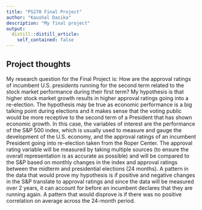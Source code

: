 ```yaml
---
title: "PS270 Final Project"
author: "Kaushal Dasika"
description: "My final project"
output:
  distill::distill_article:
    self_contained: false
---
```




## Project thoughts

My research question for the Final Project is: How are the approval ratings of incumbent U.S. presidents running for the second term related to the stock market performance during their first term? My hypothesis is that higher stock market growth results in higher approval ratings going into a re-election. The hypothesis may be true as economic performance is a big talking point during elections and it makes sense that the voting public would be more receptive to the second term of a President that has shown economic growth. In this case, the variables of interest are the performance of the S&P 500 index, which is usually used to measure and gauge the development of the U.S. economy, and the approval ratings of an incumbent President going into re-election taken from the Roper Center. The approval rating variable will be measured by taking multiple sources (to ensure the overall representation is as accurate as possible) and will be compared to the S&P based on monthly changes in the index and approval ratings between the midterm and presidential elections (24 months). A pattern in the data that would prove my hypothesis is if positive and negative changes in the S&P translate to approval ratings and since the data will be measured over 2 years, it can account for before an incumbent declares that they are running again. A pattern that would disprove is if there was no positive correlation on average across the 24-month period.
